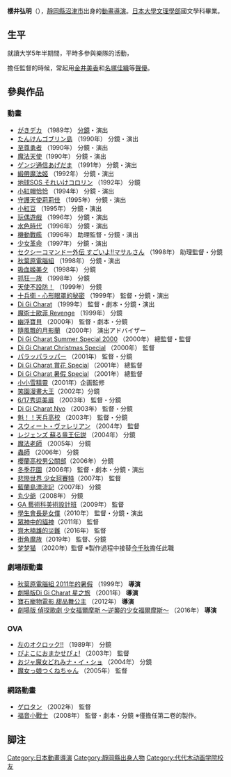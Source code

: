 {{noteTA|G1=Anime}}
{{Japanese|japanese=桜井 弘明|kana=さくらい ひろあき|romaji=Sakurai Hiroaki}}

'''櫻井弘明'''（{{bd|1958年|12月15日}}），[[靜岡縣|靜岡縣]][[沼津市|沼津市]]出身的[[動畫導演|動畫導演]]。[[日本大學|日本大學]][[文理學部|文理學部]]國文學科畢業。

==生平==
就讀大学5年半期間，平時多參與樂隊的活動，

擔任監督的時候，常起用[[金井美香|金井美香]]和[[名塚佳織|名塚佳織]]等[[聲優|聲優]]。

== 參與作品 ==
=== 動畫 ===
* [[がきデカ|がきデカ]] （1989年） [[分鏡|分鏡]]・演出
* [[たんけんゴブリン島|たんけんゴブリン島]] （1990年） 分鏡・演出
* [[至尊勇者|至尊勇者]] （1990年） 分鏡・演出
* [[魔法天使|魔法天使]]（1990年） 分鏡・演出
* [[ゲンジ通信あげだま|ゲンジ通信あげだま]] （1991年） 分鏡・演出
* [[緞帶魔法姬|緞帶魔法姬]] （1992年） 分鏡・演出
* [[地球SOS_それいけコロリン|地球SOS それいけコロリン]] （1992年） 分鏡
* [[小紅帽恰恰|小紅帽恰恰]] （1994年） 分鏡・演出
* [[守護天使莉莉佳|守護天使莉莉佳]] （1995年） 分鏡・演出
* [[小紅豆|小紅豆]] （1995年） 分鏡・演出
* [[玩偶遊戲|玩偶遊戲]] （1996年） 分鏡・演出
* [[水色時代|水色時代]] （1996年） 分鏡・演出
* [[機動戰艦|機動戰艦]] （1996年） 助理監督・分鏡・演出
* [[少女革命|少女革命]] （1997年） 分鏡・演出
* [[セクシーコマンドー外伝_すごいよ!!マサルさん|セクシーコマンドー外伝 すごいよ!!マサルさん]] （1998年） 助理監督・分鏡
* [[秋葉原電腦組|秋葉原電腦組]] （1998年） 分鏡・演出
* [[吸血姬美夕|吸血姬美夕]] （1998年） 分鏡
* [[抓狂一族|抓狂一族]] （1998年） 分鏡
* [[天使不設防！|天使不設防！]] （1999年） 分鏡
* [[十兵衛|十兵衛 - 心形眼罩的秘密]] （1999年） 監督・分鏡・演出
* [[Di_Gi_Charat|Di Gi Charat]] （1999年） 監督・劇本・分鏡・演出
* [[魔術士歐菲|魔術士歐菲 Revenge]] （1999年） 分鏡
* [[幽浮寶貝|幽浮寶貝]] （2000年） 監督・劇本・分鏡
* [[隨風飄的月影蘭|隨風飄的月影蘭]] （2000年） 演出アドバイザー
* [[Di_Gi_Charat|Di Gi Charat Summer Special 2000]] （2000年） 總監督・監督
* [[Di_Gi_Charat|Di Gi Charat Christmas Special]] （2000年） 監督
* [[パラッパラッパー|パラッパラッパー]] （2001年） 監督・分鏡
* [[Di_Gi_Charat|Di Gi Charat 賞花 Special]] （2001年） 總監督
* [[Di_Gi_Charat|Di Gi Charat 暑假 Special]] （2001年） 總監督
* [[小小雪精靈|小小雪精靈]]（2001年）企画監修
* [[笑園漫畫大王|笑園漫畫大王]]（2002年）分鏡
* [[6/17秀逗美眉|6/17秀逗美眉]] （2003年） 監督・分鏡
* [[Di_Gi_Charat|Di Gi Charat Nyo]] （2003年） 監督・分鏡
* [[魁！！天兵高校|魁！！天兵高校]] （2003年） 監督・分鏡
* [[スウィート・ヴァレリアン|スウィート・ヴァレリアン]] （2004年） 監督
* [[レジェンズ|レジェンズ 蘇る竜王伝説]] （2004年） 分鏡
* [[魔法老師|魔法老師]] （2005年） 分鏡
* [[蟲師|蟲師]] （2006年） 分鏡
* [[櫻蘭高校男公關部|櫻蘭高校男公關部]]（2006年） 分鏡
* [[冬季花園|冬季花園]]（2006年） 監督・劇本・分鏡・演出
* [[悲慘世界_少女珂賽特|悲慘世界 少女珂賽特]]（2007年） 監督
* [[藍蘭島漂流記|藍蘭島漂流記]]（2007年） 分鏡
* [[丸少爺|丸少爺]]（2008年） 分鏡
* [[GA_藝術科美術設計班|GA 藝術科美術設計班]]（2009年） 監督
* [[學生會長是女僕|學生會長是女僕]]（2010年） 監督・分鏡・演出
* [[眾神中的貓神|眾神中的貓神]]（2011年） 監督
* [[齊木楠雄的災難|齊木楠雄的災難]]（2016年） 監督
* [[街角魔族|街角魔族]]（2019年） 監督、分鏡
* [[梦梦猫|梦梦猫]] （2020年）監督 ※製作過程中接替[[今千秋|今千秋]]擔任此職

=== 劇場版動畫 ===
* [[秋葉原電腦組|秋葉原電腦組 2011年的暑假]] （1999年） '''導演'''
* [[Di_Gi_Charat|劇場版Di Gi Charat 星之旅]] （2001年） '''導演'''
* [[寶石寵物電影_甜品舞公主|寶石寵物電影 甜品舞公主]] （2012年） '''導演'''
* [[偵探歌劇_少女福爾摩斯|劇場版 偵探歌劇 少女福爾摩斯 ～逆襲的少女福爾摩斯～]] （2016年） '''導演'''

=== OVA ===
* [[左のオクロック!!|左のオクロック!!]] （1989年） 分鏡
* [[Di_Gi_Charat_(ワンダフル版)|ぴよこにおまかせぴょ!]] （2003年） 監督
* [[おジャ魔女どれみ|おジャ魔女どれみナ・イ・ショ]] （2004年） 分鏡
* [[魔女っ娘つくねちゃん|魔女っ娘つくねちゃん]] （2005年） 監督

=== 網路動畫 ===
* [[ゲロタン|ゲロタン]] （2002年） 監督　
* [[福音小戰士|福音小戰士]] （2008年） 監督・劇本・分鏡 ※僅擔任第二卷的製作。

== 脚注 ==
{{reflist}}

{{櫻井弘明}}

{{authority control}}

{{DEFAULTSORT:Sakurai, Hiroaki}}
[[Category:日本動畫導演|Category:日本動畫導演]]
[[Category:靜岡縣出身人物|Category:靜岡縣出身人物]]
[[Category:代代木动画学院校友|Category:代代木动画学院校友]]